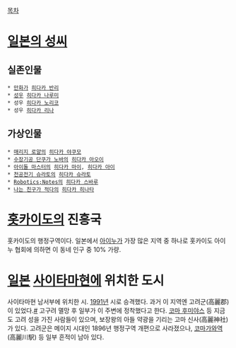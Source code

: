 [[목차]]
= [[일본의 성씨]] =
== 실존인물 ==
 * [[만화가]] [[히다카 반리]]
 * [[성우]] [[히다카 나루미]]
 * 성우 [[히다카 노리코]]
 * 성우 [[히다카 리나]]

== 가상인물 ==
 * [[매리지 로얄]]의 [[히다카 야쿠모]]
 * [[수장기공 단쿠가 노바]]의 [[히다카 아오이]]
 * [[아이돌 마스터]]의 [[히다카 마이]], [[히다카 아이]]
 * [[천공전기 슈라토]]의 [[히다카 슈라토]]
 * [[Robotics;Notes]]의 [[히다카 스바루]]
 * [[나는 친구가 적다]]의 [[히다카 히나타]]

= [[홋카이도]]의 진흥국 =
홋카이도의 행정구역이다. 일본에서 [[아이누]]가 가장 많은 지역 중 하나로 홋카이도 아이누 협회에 의하면 이 동네 인구 중 10% 가량.

= [[일본]] [[사이타마]]현에 위치한 도시 =
사이타마현 남서부에 위치한 시. [[1991년]] 시로 승격했다.
과거 이 지역엔 고려군(高麗郡)이 있었다.[http://news.naver.com/main/read.nhn?mode=LSD&mid=sec&sid1=103&oid=037&aid=0000013082 #] 고구려 멸망 후 일부가 이 주변에 정착했다고 한다. [[코마 후미야스]] 등 지금도 고려 성을 가진 사람들이 있으며, 보장왕의 아들 약광을 기리는 고마 신사(高麗神社)가 있다.
고려군은 메이지 시대인 1896년 행정구역 개편으로 사라졌으나, [[코마가와역]](高麗川駅) 등 일부 흔적이 남아 있다.
